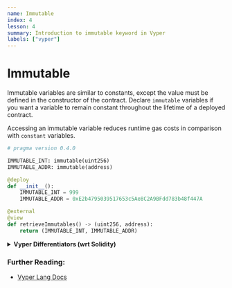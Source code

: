 ```yaml
---
name: Immutable
index: 4
lesson: 4
summary: Introduction to immutable keyword in Vyper
labels: ["vyper"]
---
```


# Immutable

Immutable variables are similar to constants, except the value must be defined in the constructor of the contract. Declare `immutable` variables if you want a variable to remain constant throughout the lifetime of a deployed contract.

Accessing an immutable variable reduces runtime gas costs in comparison with `constant` variables.

```python
# pragma version 0.4.0

IMMUTABLE_INT: immutable(uint256)
IMMUTABLE_ADDR: immutable(address)

@deploy
def __init__():
    IMMUTABLE_INT = 999
    IMMUTABLE_ADDR = 0xE2b4795039517653c5Ae8C2A9BFdd783b48f447A

@external
@view
def retrieveImmutables() -> (uint256, address):
    return (IMMUTABLE_INT, IMMUTABLE_ADDR)
```

<details>
  <summary>
    <strong>Vyper Differentiators (wrt Solidity)</strong>
  </summary>
  <ul>
    <li>You cannot assign a value to an `immutable` global variable</li>
  </ul>
</details>

### Further Reading:

- [Vyper Lang Docs](https://docs.vyperlang.org/en/stable/scoping-and-declarations.html#declaring-immutable-variables)
